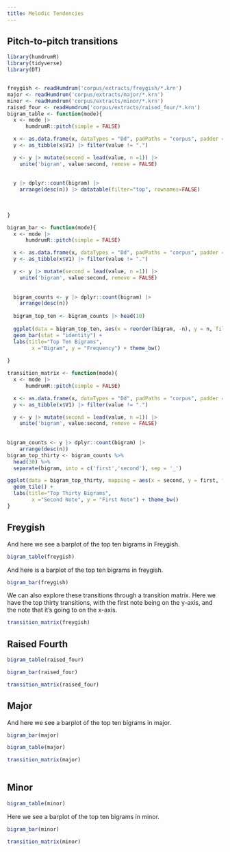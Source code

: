 ```yaml
---
title: Melodic Tendencies
---
```


## Pitch-to-pitch transitions



```r
library(humdrumR)
library(tidyverse)
library(DT)


freygish <- readHumdrum('corpus/extracts/freygish/*.krn')
major <- readHumdrum('corpus/extracts/major/*.krn')
minor <- readHumdrum('corpus/extracts/minor/*.krn')
raised_four <- readHumdrum('corpus/extracts/raised_four/*.krn')
bigram_table <- function(mode){
  x <- mode |> 
      humdrumR::pitch(simple = FALSE) 

  x <- as.data.frame(x, dataTypes = "Dd", padPaths = "corpus", padder = NA)
  y <- as_tibble(x$V1) |> filter(value != ".")

  y <- y |> mutate(second = lead(value, n =1)) |> 
    unite('bigram', value:second, remove = FALSE) 
  
  
  y |> dplyr::count(bigram) |>
    arrange(desc(n)) |> datatable(filter="top", rownames=FALSE)
  
  
  
}
```





```r
bigram_bar <- function(mode){
  x <- mode |> 
      humdrumR::pitch(simple = FALSE) 

  x <- as.data.frame(x, dataTypes = "Dd", padPaths = "corpus", padder = NA)
  y <- as_tibble(x$V1) |> filter(value != ".")

  y <- y |> mutate(second = lead(value, n =1)) |> 
    unite('bigram', value:second, remove = FALSE) 
  
  
  bigram_counts <- y |> dplyr::count(bigram) |>
    arrange(desc(n)) 
  
  bigram_top_ten <- bigram_counts |> head(10)
  
  ggplot(data = bigram_top_ten, aes(x = reorder(bigram, -n), y = n, fill = bigram)) +
  geom_bar(stat = "identity") +
  labs(title="Top Ten Bigrams",
        x ="Bigram", y = "Frequency") + theme_bw()
  
}

```


```r

transition_matrix <- function(mode){
  x <- mode |> 
      humdrumR::pitch(simple = FALSE) 

  x <- as.data.frame(x, dataTypes = "Dd", padPaths = "corpus", padder = NA)
  y <- as_tibble(x$V1) |> filter(value != ".")

  y <- y |> mutate(second = lead(value, n =1)) |> 
    unite('bigram', value:second, remove = FALSE) 
  
  
bigram_counts <- y |> dplyr::count(bigram) |>
    arrange(desc(n)) 
bigram_top_thirty <- bigram_counts %>%
  head(30) %>%
  separate(bigram, into = c('first','second'), sep = '_')

ggplot(data = bigram_top_thirty, mapping = aes(x = second, y = first, fill = n)) +
  geom_tile() +
  labs(title="Top Thirty Bigrams",
        x ="Second Note", y = "First Note") + theme_bw()
}
```



## Freygish

And here we see a barplot of the top ten bigrams in Freygish.
```r

bigram_table(freygish)
```


And here is a barplot of the top ten bigrams in freygish.
```r

bigram_bar(freygish)
```


We can also explore these transitions through a transition matrix. Here we have the top thirty transitions, with the first note being on the y-axis, and the note that it's going to on the x-axis.



```r

transition_matrix(freygish)
```

## Raised Fourth

```r

bigram_table(raised_four)
```



```r

bigram_bar(raised_four)
```

```r

transition_matrix(raised_four)
```


## Major

And here we see a barplot of the top ten bigrams in major.



```r
bigram_bar(major)
```
```r
bigram_table(major)
```


```r
transition_matrix(major)
        
```


## Minor
```r

bigram_table(minor)
```

Here we see a barplot of the top ten bigrams in minor.

```r

bigram_bar(minor)
```

```r

transition_matrix(minor)
```

